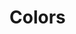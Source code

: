 

<Meta title="Colors" />

# Colors

<ColorPalette>
  <ColorItem
    title="Purple"
	subtitle="theme.color.purple*"
    colors={{
      'purple1': color.purple1,
      'purple2': color.purple2,
      'purple3': color.purple3,
      'purple4': color.purple4,
      'purple5': color.purple5,
      'purple6': color.purple6,
    }}
  />
  <ColorItem
    title="Orange"
	subtitle="theme.color.orange*"
    colors={{
      'orange1': color.orange1,
      'orange2': color.orange2,
      'orange3': color.orange3,
      'orange4': color.orange4,
    }}
  />
  <ColorItem
    title="White"
	subtitle="theme.color.white*"
    colors={{
      'white': color.white,
      'white1': color.white1,
    }}
  />
  <ColorItem
    title="Black"
	subtitle="theme.color.black*"
    colors={{
      'black': color.black,
      'black0': color.black0,
      'black1': color.black1,
      'black2': color.black2,
      'black3': color.black3,
      'black4': color.black4,
      'black5': color.black5,
    }}
  />
  <ColorItem
    title="Gray"
	subtitle="theme.color.gray*"
    colors={{
      'gray1': color.gray1,
      'gray2': color.gray2,
      'gray3': color.gray3,
      'gray4': color.gray4,
      'gray5': color.gray5,
    }}
  />
  <ColorItem
    title="Naver"
	subtitle="theme.color.naver"
    colors={[color.naver]}
  />
  <ColorItem
    title="Kakao"
	subtitle="theme.color.kakao*"
    colors={{
      'kakao': color.kakao,
      'kakaoFontColor': color.kakaoFontColor,
    }}
  />
</ColorPalette>
